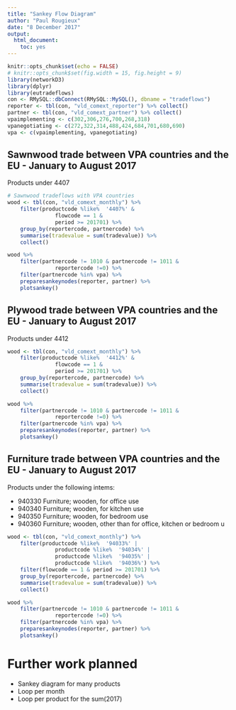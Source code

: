 ```yaml
---
title: "Sankey Flow Diagram"
author: "Paul Rougieux"
date: "8 December 2017"
output: 
  html_document: 
    toc: yes
---
```


```r
knitr::opts_chunk$set(echo = FALSE)
# knitr::opts_chunk$set(fig.width = 15, fig.height = 9)
library(networkD3)
library(dplyr)
library(eutradeflows)
con <- RMySQL::dbConnect(RMySQL::MySQL(), dbname = "tradeflows")
reporter <- tbl(con, "vld_comext_reporter") %>% collect()
partner <- tbl(con, "vld_comext_partner") %>% collect() 
vpaimplementing <- c(302,306,276,700,268,318)
vpanegotiating <- c(272,322,314,488,424,684,701,680,690)
vpa <- c(vpaimplementing, vpanegotiating)
```




## Sawnwood trade between VPA countries and the EU - January to August 2017 
Products under 4407
```r
# Sawnwood tradeflows with VPA countries
wood <- tbl(con, "vld_comext_monthly") %>% 
    filter(productcode %like%  '4407%' & 
               flowcode == 1 & 
               period >= 201701) %>% 
    group_by(reportercode, partnercode) %>% 
    summarise(tradevalue = sum(tradevalue)) %>% 
    collect()

wood %>% 
    filter(partnercode != 1010 & partnercode != 1011 & 
               reportercode !=0) %>% 
    filter(partnercode %in% vpa) %>%
    preparesankeynodes(reporter, partner) %>% 
    plotsankey()
```


## Plywood trade between VPA countries and the EU - January to August 2017 
Products under 4412
```r
wood <- tbl(con, "vld_comext_monthly") %>% 
    filter(productcode %like%  '4412%' & 
               flowcode == 1 & 
               period >= 201701) %>% 
    group_by(reportercode, partnercode) %>% 
    summarise(tradevalue = sum(tradevalue)) %>% 
    collect()

wood %>% 
    filter(partnercode != 1010 & partnercode != 1011 & 
               reportercode !=0) %>% 
    filter(partnercode %in% vpa) %>%
    preparesankeynodes(reporter, partner) %>% 
    plotsankey()
```



## Furniture trade between VPA countries and the EU - January to August 2017 
Products under the following intems:

* 940330	Furniture; wooden, for office use
* 940340	Furniture; wooden, for kitchen use
* 940350	Furniture; wooden, for bedroom use
* 940360	Furniture; wooden, other than for office, kitchen or bedroom u

```r
wood <- tbl(con, "vld_comext_monthly") %>% 
    filter(productcode %like%  '94033%' | 
               productcode %like%  '94034%' |
               productcode %like%  '94035%' |
               productcode %like%  '94036%') %>% 
    filter(flowcode == 1 & period >= 201701) %>% 
    group_by(reportercode, partnercode) %>% 
    summarise(tradevalue = sum(tradevalue)) %>% 
    collect()

wood %>% 
    filter(partnercode != 1010 & partnercode != 1011 & 
               reportercode !=0) %>% 
    filter(partnercode %in% vpa) %>%
    preparesankeynodes(reporter, partner) %>% 
    plotsankey()
```


# Further work planned

* Sankey diagram for many products
* Loop per month
* Loop per product for the sum(2017) 
